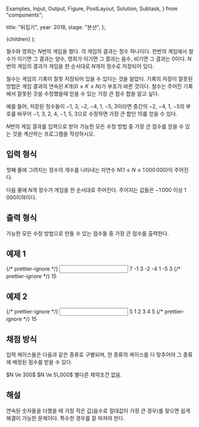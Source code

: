   Examples,
  Input,
  Output,
  Figure,
  PostLayout,
  Solution,
  Subtask,
} from "components";

  title: "뒤집기",
  year: 2018,
  stage: "본선",
};

  <PostLayout meta={meta}>{children}</PostLayout>
);

철수와 영희는 $N$번의 게임을 했다. 각 게임의 결과는 정수 하나이다. 한번의 게임에서 철수가 이기면 그 결과는 양수, 영희가 이기면 그 결과는 음수, 비기면 그 결과는 $0$이다. $N$번의 게임의 결과가 게임을 한 순서대로 $N$개의 정수로 저장되어 있다.

철수는 게임의 기록이 잘못 저장되어 있을 수 있다는 것을 알았다. 기록의 저장이 잘못된 방법은 게임 결과의 연속된 $K$개($0 \le K \le N$)가 부호가 바뀐 것이다. 철수는 주어진 기록에서 잘못된 것을 수정했을때 얻을 수 있는 가장 큰 점수 합을 알고 싶다.

예를 들어, 저장된 정수들이 $-1$, $3$, $-2$, $-4$, $1$, $-5$, $3$이라면 중간의 $-2$, $-4$, $1$, $-5$의 부호를 바꾸어 $-1$, $3$, $2$, $4$, $-1$, $5$, $3$으로 수정하면 가장 큰 합인 $15$를 얻을 수 있다.

$N$번의 게임 결과를 입력으로 받아 가능한 모든 수정 방법 중 가장 큰 점수를 얻을 수 있는 것을 계산하는 프로그램을 작성하시오.

## 입력 형식

첫째 줄에 그려지는 정수의 개수를 나타내는 자연수 $N$($1 \le N \le 1\,000\,000$)이 주어진다.

다음 줄에 $N$개 정수가 게임을 한 순서대로 주어진다. 주어지는 값들은 $-1\,000$ 이상 $1\,000$이하이다.

## 출력 형식

가능한 모든 수정 방법으로 만들 수 있는 점수들 중 가장 큰 점수를 출력한다.

## 예제 1

<Examples>
  {/* prettier-ignore */}
  <Input>
    7
    -1 3 -2 -4 1 -5 3
  </Input>
  {/* prettier-ignore */}
  <Output>
    15
  </Output>
</Examples>

## 예제 2

<Examples>
  {/* prettier-ignore */}
  <Input>
    5
    1 2 3 4 5
  </Input>
  {/* prettier-ignore */}
  <Output>
    15
  </Output>
</Examples>

## 채점 방식

입력 케이스들은 다음과 같은 종류로 구별되며, 한 종류의 케이스를 다 맞추어야 그 종류에 배정된 점수를 받을 수 있다.

<Subtask index={1} score={17}>
  $N \le 300$
</Subtask>
<Subtask index={2} score={29}>
  $N \le 5\,000$
</Subtask>
<Subtask index={3} score={54}>
  별다른 제약조건 없음.
</Subtask>

## 해설

<Solution>
  연속된 숫자들을 더했을 때 가장 작은 값(음수로 절대값이 가장 큰 경우)를 찾으면
  쉽게 해결이 가능한 문제이다. 특수한 경우를 잘 따져야 한다.
</Solution>
